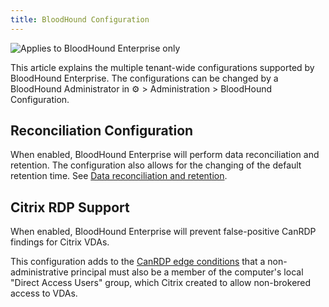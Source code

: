 ---
title: BloodHound Configuration
---

<img noZoom src="/assets/enterprise-edition-pill-tag.svg" alt="Applies to BloodHound Enterprise only"/>

This article explains the multiple tenant-wide configurations supported by BloodHound Enterprise. The configurations can be changed by a BloodHound Administrator in ⚙️ > Administration > BloodHound Configuration.

## Reconciliation Configuration

When enabled, BloodHound Enterprise will perform data reconciliation and retention. The configuration also allows for the changing of the default retention time. See [Data reconciliation and retention](/collect-data/enterprise-collection/data-retention).

## Citrix RDP Support

When enabled, BloodHound Enterprise will prevent false-positive CanRDP findings for Citrix VDAs.

This configuration adds to the [CanRDP edge conditions](/resources/edges/can-rdp) that a non-administrative principal must also be a member of the computer's local "Direct Access Users" group, which Citrix created to allow non-brokered access to VDAs.
